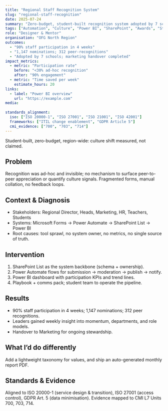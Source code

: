 ```yaml
---
title: "Regional Staff Recognition System"
slug: "regional-staff-recognition"
date: 2025-07-24
summary: "Zero-budget, student-built recognition system adopted by 7 schools; 1,147 nominations; 90% participation."
tags: ["Automation", "Culture", "Power BI", "SharePoint", "Awards", "Student-led"]
role: "Designer & Mentor"
organisation: "OFG North Region"
outcomes:
  - "90% staff participation in 4 weeks"
  - "1,147 nominations; 312 peer-recognitions"
  - "Adopted by 7 schools; marketing handover completed"
impact_metrics:
  - metric: "Participation rate"
    before: "<30% ad-hoc recognition"
    after: "90% engagement"
  - metric: "Time saved per week"
    estimate_hours: 20
links:
  - label: "Power BI overview"
    url: "https://example.com"
media:
 
standards_alignment:
  iso: ["ISO 20000-1", "ISO 27001", "ISO 21001", "ISO 42001"]
  frameworks: ["ITIL change enablement", "GDPR Article 5"]
  cmi_evidence: ["700", "703", "714"]
---
```



<Callout>Student-built, zero-budget, region-wide: culture shift measured, not claimed.</Callout>

## Problem
Recognition was ad-hoc and invisible; no mechanism to surface peer-to-peer appreciation or quantify culture signals. Fragmented forms, manual collation, no feedback loops.

## Context & Diagnosis
- Stakeholders: Regional Director, Heads, Marketing, HR, Teachers, Students  
- Systems: Microsoft Forms → Power Automate → SharePoint List → Power BI  
- Root causes: tool sprawl, no system owner, no metrics, no single source of truth.

## Intervention
1. SharePoint List as the system backbone (schema + ownership).  
2. Power Automate flows for submission → moderation → publish → notify.  
3. Power BI dashboard with participation KPIs and trend lines.  
4. Playbook + comms pack; student team to operate the pipeline.

## Results
- 90% staff participation in 4 weeks; 1,147 nominations; 312 peer recognitions.  
- Leaders gained weekly insight into momentum, departments, and role models.  
- Handover to Marketing for ongoing stewardship.

## What I’d do differently
Add a lightweight taxonomy for values, and ship an auto-generated monthly report PDF.

## Standards & Evidence
Aligned to ISO 20000-1 (service design & transition), ISO 27001 (access control), GDPR Art. 5 (data minimisation). Evidence mapped to CMI L7 Units 700, 703, 714.
